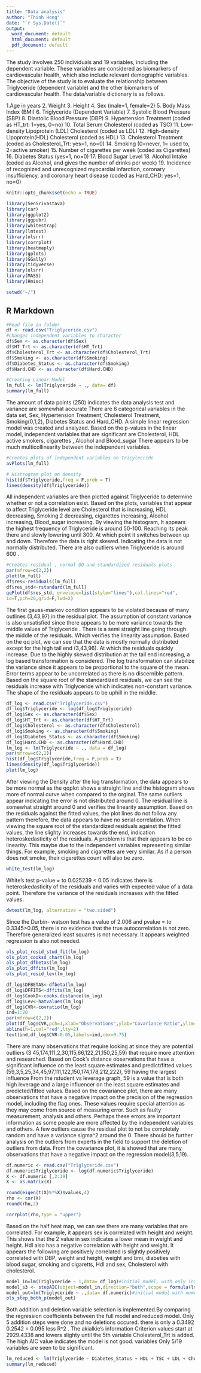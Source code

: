 ```yaml
---
title: "Data analysis"
author: "Thinh Hong"
date: "`r Sys.Date()`"
output:
  word_document: default
  html_document: default
  pdf_document: default
---
```

The study involves 250 individuals and 19 variables, including the dependent variable. These variables are considered as biomarkers of cardiovascular health, which also include relevant demographic variables.
The objective of the study is to evaluate the relationship between Triglyceride (dependent variable) and the other biomarkers of cardiovascular health. The data/variable dictionary is as follows. 

1.Age in years
2. Weight
3. Height
4. Sex (male=1, female=2)
5. Body Mass Index (BMI)
6. Triglyceride (Dependent Variable)
7. Systolic Blood Pressure (SBP)
8. Diastolic Blood Pressure (DBP)
9. Hypertension Treatment (coded as HT_trt: 1=yes, 0=no)
10. Total Serum Cholesterol (coded as TSC)
11. Low-density Lipoprotein (LDL) Cholesterol (coded as LDL)
12. High-density Lipoprotein(HDL) Cholesterol (coded as HDL)
13. Cholesterol Treatment (coded as Cholesterol_Trt: yes=1, no=0)
14. Smoking (0=never, 1= used to, 2=active smoker)
15. Number of cigarettes per week (coded as Cigarettes)
16. Diabetes Status (yes=1, no=0)
17. Blood Sugar Level
18. Alcohol Intake (coded as Alcohol, and gives the number of drinks
per week)
19. Incidence of recognized and unrecognized myocardial infarction,
coronary insufficiency, and coronary heart disease (coded as Hard_CHD:
yes=1, no=0)

```r
knitr::opts_chunk$set(echo = TRUE)
```

```r
library(SenSrivastava)
library(car)
library(ggplot2)
library(ggpubr)
library(whitestrap)
library(lmtest)
library(olsrr)
library(corrplot)
library(heatmaply)
library(gplots)
library(GGally)
library(tidyverse)
library(olsrr)
library(MASS)
library(Hmisc)

setwd("~/")
```


## R Markdown

```r
#Read file in folder
df <- read.csv("Triglyceride.csv")
#Changes independent variables to character 
df$Sex <- as.character(df$Sex)
df$HT_Trt <- as.character(df$HT_Trt)
df$Cholesterol_Trt <- as.character(df$Cholesterol_Trt)
df$Smoking <- as.character(df$Smoking)
df$Diabetes_Status <- as.character(df$Smoking)
df$Hard.CHD <- as.character(df$Hard.CHD)

#Creating Linear Model
lm_full <- lm(Triglyceride ~ ., data= df)
summary(lm_full)
```

The amount of data points (250) indicates the data analysis test and variance are somewhat accurate
There are 6 categorical variables in the data set, Sex, Hypertension Treatment, Cholesterol Treatment, Smoking(0,1,2), Diabetes Status and Hard_CHD. A simple linear regression model was created and analyzed. Based on the p-values in the linear model, independent variables that are significant are Cholesterol, HDL
active smokers, cigarettes , Alcohol and Blood_sugar There appears to be much multicollinearity between the independent variables.

```r

#creates plots of independent variables on Tricylecride 
avPlots(lm_full)

# Histrogram plot on density
hist(df$Triglyceride,freq = F,prob = T)
lines(density(df$Triglyceride))
```

All independent variables are then plotted against Triglyceride to determine whether or not a correlation exist. Based on the plots, variables that appear to affect Triglyceride level are Cholesterol that is increasing, HDL
decreasing, Smoking 2 decreasing, cigarettes increasing, Alcohol increasing, Blood_sugar
increasing. By viewing the histogram, It appears the highest frequency of Triglyceride is around 50-100.
Reaching its peak there and slowly lowering until 300. At which point it switches between up
and down. Therefore the data is right skewed. Indicating the data is not normally distributed.
There are also outliers when Triglyceride is around 600 .

```r
#Creates residual , normal QQ and standardized residuals plots
par(mfrow=c(2,2))
plot(lm_full)
df$res<-residuals(lm_full)
df$res_std<-rstandard(lm_full)
qqPlot(df$res_std, envelope=list(style="lines"),col.lines="red",
id=T,pch=20,grid=F,lwd=2)
```
The first gauss-markov condition appears to be violated because of many outlines (3,43,97) in the residual plot. The assumption of constant variance is also unsatisfied since there appears to be more variance towards the middle values of Triglyceride . There is a semi straight line going through the middle of the residuals. Which verifies the linearity assumption. Based on the qq plot, we can see that the data is mostly normally distributed except for the high tail end (3,43,96). At which the residuals quickly increase. Due to the highly skewed distribution at the tail end increasing, a log based transformation is considered. The log transformation can stabilize the variance since it appears to be proportional to the square of the mean. Error terms appear to be uncorrelated as there is no discernible pattern. Based on the square root of the standardized residuals, we can see the residuals increase with Triglyceride which indicates non-constant variance. The shape of the residuals appears to be uphill in the middle. 

```r
df_log <- read.csv("Triglyceride.csv")
df_log$Triglyceride <- log(df_log$Triglyceride)
df_log$Sex <- as.character(df$Sex)
df_log$HT_Trt <- as.character(df$HT_Trt)
df_log$Cholesterol <- as.character(df$Cholesterol)
df_log$Smoking <- as.character(df$Smoking)
df_log$Diabetes_Status <- as.character(df$Smoking)
df_log$Hard.CHD <- as.character(df$Hard.CHD)
lm_log <- lm(Triglyceride ~ ., data = df_log)
par(mfrow=c(2,2))
hist(df_log$Triglyceride,freq = F,prob = T)
lines(density(df_log$Triglyceride))
plot(lm_log)
```


After viewing the Density after the log transformation, the data appears to be more normal as the qqplot shows a straight line and the histogram shows more of normal curve when compared to the orginal. The same outliers appear indicating the error is not distributed around 0.  The residual line is somewhat straight around 0 and verifies the linearity assumption. Based on the residuals against the fitted values, the plot lines do not follow any pattern therefore, the data appears to have no serial correlation. When viewing the square root of the standardized residuals  against the fitted values, the line slighty increases towards the end, indication heteroskedasticity of the residuals. A problem is that their appears to be co linearity. This  maybe due to the independent variables representing similar things. For example, smoking and cigarettes are very similar. As if a person does not smoke, their cigarettes count will also be zero. 



```r
white_test(lm_log)
```

White's test p-value = to 0.025239 < 0.05 indicates there is heteroskedasticity of the residuals and varies with expected value of a data point.
Therefore the variance of the residuals increases with the fitted values.

```r
dwtest(lm_log, alternative = "two.sided")
```

Since the Durbin- watson test has a value of 2.006 and pvalue = to 0.3345>0.05, there is no evidence that the true autocorrelation is not zero. Therefore generalized least squares is not necessary. It appears weighted regression is also not needed.

```r
ols_plot_resid_stud_fit(lm_log)
ols_plot_cooksd_chart(lm_log)
ols_plot_dfbetas(lm_log)
ols_plot_dffits(lm_log)
ols_plot_resid_lev(lm_log)

df_log$DFBETAS<-dfbeta(lm_log)
df_log$DFFITS<-dffits(lm_log)
df_log$CookD<-cooks.distance(lm_log)
df_log$Lev<-hatvalues(lm_log)
df_log$CVR<-covratio(lm_log)
ind=1:20
par(mfrow=c(2,2))
plot(df_log$CVR,pch=1,xlab="Observations",ylab="Covariance Ratio",ylim=c(0.4,2.2))
abline(h=1,col="red",lty=2)
text(ind,df_log$CVR-0.05,labels=ind,cex=0.75)
```

There are many observations that require looking at since they are potential outliers (3 45,174,111,2,30,115,66,122,21,150,25,59) that require more attention and researched. Based on Cook's distance  observations that have a significant influence on the least square estimates and predict/fitted values (59,3,5,25,34,45,97,111,122,150,174,178,212,222), 59 having the largest influence From the rstudent vs leverage graph, 59 is a value that is both high leverage and a large influencer on the least square estimates and predicted/fitted values.
Based on the covariance plot, there are many observations that have a negative impact on the precision of the regression model, including the flag ones. These values require special attention as they may come from source of measuring error. Such as faulty measurement, analysis and others. Perhaps these errors are important information as some people are more affected by the independent variables and others. A few outliers cause the residual plot to not be completely random and have a variance sigma^2 around the 0. There should be further analysis on the outliers from experts in the field to support the deletion of outliers from data. From the covariance plot, it is showed that are many observations that have a negative impact on the regression model(3,5,19).

```r
df.numeric <- read.csv("Triglyceride.csv")
df.numeric$Triglyceride <- log(df.numeric$Triglyceride)
X <- df.numeric [,2:19]
X <- as.matrix(X)

round(eigen(t(X)%*%X)$values,4)
rho <- cor(X)
round(rho,2)

corrplot(rho,type = "upper")


```

Based on the half heat map, we can see there are many variables that are correlated. For example, it appears
sex is correlated with height and weight. This shows that the 2 value in sex indicates a lower mean in weight and height. Hdl also has a negative correlation with height and weight. It appears the following are positively correlated is slightly positively  correlated with DBP, weight and height, weight and bmi, diabeties with blood sugar, smoking and cigaretts, Hdl and sex, Cholesterol with cholesterol.

```r
model_in=lm(Triglyceride ~ 1,data= df_log)#initial model, with only intercept
model_s3 <- stepAIC(object=model_in,direction="both",scope = formula(lm_log))
model_out=lm(Triglyceride ~ .,data= df.numeric)#initial model with numerical values
ols_step_both_p(model_out)
```

Both addition and deletion variable selection is implemented.By comparing the regression coefficients between the full model and reduced model. Only 5 addition steps were done and no deletions occured.
there is only a 0.3492 0.2542 = 0.095 less R^2 . The akialkie's information Criterion values start at 2929.4338 and lowers slighty until the 5th variable Cholesterol_Trt is added. The high AIC value indicates the model is not good. variables Only 5/19 variables are seen to be significant. 

```r
lm_reduced <- lm(Triglyceride ~ Diabetes_Status + HDL + TSC + LDL + Cholesterol_Trt, data = df_log)
summary(lm_reduced)

```


